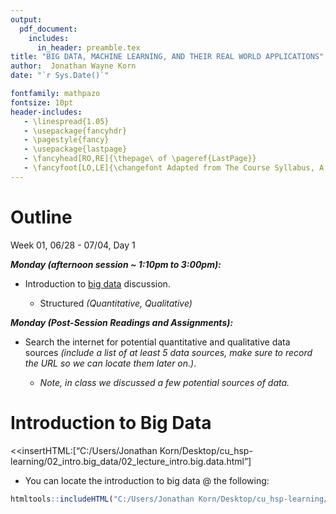 ---
output: 
  pdf_document:
    includes:
      in_header: preamble.tex
title: "BIG DATA, MACHINE LEARNING, AND THEIR REAL WORLD APPLICATIONS"
author:  Jonathan Wayne Korn
date: "`r Sys.Date()`"

fontfamily: mathpazo
fontsize: 10pt
header-includes:
   - \linespread{1.05}
   - \usepackage{fancyhdr}
   - \pagestyle{fancy}
   - \usepackage{lastpage}
   - \fancyhead[RO,RE]{\thepage\ of \pageref{LastPage}}
   - \fancyfoot[LO,LE]{\changefont Adapted from The Course Syllabus, A Learning-Centered Approach, 2nd Edition, Judith Grunert O'Brien, Barbara J. Millis, Margaret W. Cohen. ISBN 978-0-470-60549-3. Available as an E-Book from Wiley at https://www.wiley.com}
---
\newcommand{\changefont}{%
    \fontsize{8}{8}\selectfont
}
\addtolength{\headheight}{1.0cm} 
\pagestyle{fancyplain} 
\rhead{\thepage\ of \pageref{LastPage}}
\lhead{\includegraphics[height=1.2cm]{C:/Users/Jonathan Korn/Desktop/cu_hsp-learning/syllabus/logo}} 
\renewcommand{\headrulewidth}{0pt} 
\renewcommand{\footrulewidth}{0.4pt}
\renewcommand{\headrulewidth}{0.4pt}
\fancyfoot[C]{} 

# Outline 

Week 01, 06/28 - 07/04, Day 1 

**_Monday *(afternoon session ~ 1:10pm to 3:00pm)*:_**

- Introduction to [big data](https://github.com/jkorn81/cu-hsp-learning/tree/main/02_intro.big_data) discussion. 

    - Structured *(Quantitative, Qualitative)* 

**_Monday *(Post-Session Readings and Assignments)*:_**

- Search the internet for potential quantitative and qualitative data sources *(include a list of at least 5 data sources, make sure to record the URL so we can locate them later on.)*.

    - *Note, in class we discussed a few potential sources of data.* 

# Introduction to Big Data 

<<insertHTML:["C:/Users/Jonathan Korn/Desktop/cu_hsp-learning/02_intro.big_data/02_lecture_intro.big.data.html"]

- You can locate the introduction to big data @ the following:

```{r 02_intro.big.data}
htmltools::includeHTML("C:/Users/Jonathan Korn/Desktop/cu_hsp-learning/02_intro.big_data/02_lecture_intro.big.data.html")
```

